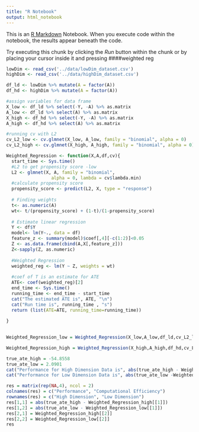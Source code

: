 ```yaml
---
title: "R Notebook"
output: html_notebook
---
```


This is an [R Markdown](http://rmarkdown.rstudio.com) Notebook. When you execute code within the notebook, the results appear beneath the code. 

Try executing this chunk by clicking the *Run* button within the chunk or by placing your cursor inside it and pressing ####weighted reg

```r
lowDim <- read_csv('../data/lowDim_dataset.csv')
highDim <- read_csv('../data/highDim_dataset.csv') 
```

```r
df_ld <- lowDim %>% mutate(A = factor(A))
df_hd <- highDim %>% mutate(A = factor(A))
```

```r
#assign variables for data frame
X_low <- df_ld %>% select(-Y, -A) %>% as.matrix
A_low <- df_ld %>% select(A) %>% as.matrix
X_high <- df_hd %>% select(-Y, -A) %>% as.matrix
A_high <- df_hd %>% select(A) %>% as.matrix

#running cv with L2
cv_L2_low <- cv.glmnet(X_low, A_low, family = "binomial", alpha = 0)
cv_L2_high <- cv.glmnet(X_high, A_high, family = "binomial", alpha = 0)
```


```r

Weighted_Regression <- function(X,A,df,cv){
  start_time <- Sys.time()
  #L2 to get propensity score -low 
  L2 <- glmnet(X, A, family = "binomial",
                 alpha = 0, lambda = cv$lambda.min)
  #calculate propensity score
  propensity_score <- predict(L2, X, type = "response")
  
  # Finding weights
  t<- as.numeric(A)
  wt<- t/(propensity_score) + (1-t)/(1-propensity_score)
  
  # Estimate linear regression
  Y <- df$Y
  model<- lm(Y~., data = df)
  feature_z <- summary(model)$coef[,4][-c(1:2)]<0.05
  Z <- as.data.frame(cbind(A,X[,feature_z]))
  Z<-sapply(Z, as.numeric)
  
  #Weighted Regression
  weighted_reg <- lm(Y ~ Z, weights = wt)
  
  #coef of T is an estimate for ATE
  ATE<- coef(weighted_reg)[2]
  end_time <- Sys.time()
  running_time <- end_time - start_time
  cat("The estimated ATE is", ATE, "\n")
  cat("Run time is", running_time , "s")
  return (list(ATE=ATE, running_time=running_time))
  
}
  
```

```r
Weighted_Regression_low = Weighted_Regression(X_low,A_low,df_ld,cv_L2_low)
```

```r
Weighted_Regression_high = Weighted_Regression(X_high,A_high,df_hd,cv_L2_high)
```

```r
true_ate_high = -54.8558
true_ate_low = 2.0901
cat("Performance for High Dimension Data is", abs(true_ate_high - Weighted_Regression_high[[1]]), "\n")
cat("Performance for Low Dimension Data is", abs(true_ate_low -Weighted_Regression_low[[1]]))
```

```r
res = matrix(rep(NA,4), ncol = 2)
colnames(res) = c("Performance", "Computational Efficiency")
rownames(res) = c("High Dimension", "Low Dimension")
res[1,1] = abs(true_ate_high - Weighted_Regression_high[[1]])
res[1,2] = abs(true_ate_low - Weighted_Regression_low[[1]])
res[2,1] = Weighted_Regression_high[[2]]
res[2,2] = Weighted_Regression_low[[2]]
res
```